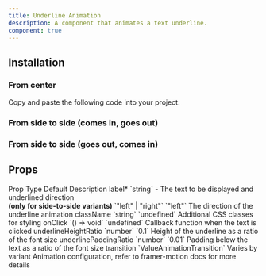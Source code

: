 ```yaml
---
title: Underline Animation
description: A component that animates a text underline.
component: true
---
```


<ComponentPreview name="underline-demo" />

## Installation

### From center

<Steps>

<Step>Copy and paste the following code into your project:</Step>

<ComponentSource name="underline-center" />

</Steps>

### From side to side (comes in, goes out)

<Steps>

<ComponentSource name="underline-comes-in-goes-out" />

</Steps>

### From side to side (goes out, comes in)

<Steps>

<ComponentSource name="underline-goes-out-comes-in" />

</Steps>


## Props

<Table>
  <TableHeader>
    <TableRow>
      <TableHead>Prop</TableHead>
      <TableHead>Type</TableHead>
      <TableHead>Default</TableHead>
      <TableHead>Description</TableHead>
    </TableRow>
  </TableHeader>
  <TableBody>
    <TableRow>
      <TableCell>label<span className="text-red-500">*</span></TableCell>
      <TableCell>`string`</TableCell>
      <TableCell>-</TableCell>
      <TableCell>The text to be displayed and underlined</TableCell>
    </TableRow>
    <TableRow>
      <TableCell>direction <br/><b>(only for side-to-side variants)</b></TableCell>
      <TableCell>`"left" | "right"`</TableCell>
      <TableCell>`"left"`</TableCell>
      <TableCell>The direction of the underline animation</TableCell>
    </TableRow>
    <TableRow>
      <TableCell>className</TableCell>
      <TableCell>`string`</TableCell>
      <TableCell>`undefined`</TableCell>
      <TableCell>Additional CSS classes for styling</TableCell>
    </TableRow>
    <TableRow>
      <TableCell>onClick</TableCell>
      <TableCell>`() => void`</TableCell>
      <TableCell>`undefined`</TableCell>
      <TableCell>Callback function when the text is clicked</TableCell>
    </TableRow>
    <TableRow>
      <TableCell>underlineHeightRatio</TableCell>
      <TableCell>`number`</TableCell>
      <TableCell>`0.1`</TableCell>
      <TableCell>Height of the underline as a ratio of the font size</TableCell>
    </TableRow>
    <TableRow>
      <TableCell>underlinePaddingRatio</TableCell>
      <TableCell>`number`</TableCell>
      <TableCell>`0.01`</TableCell>
      <TableCell>Padding below the text as a ratio of the font size</TableCell>
    </TableRow>
    <TableRow>
      <TableCell>transition</TableCell>
      <TableCell>`ValueAnimationTransition`</TableCell>
      <TableCell>Varies by variant</TableCell>
      <TableCell>Animation configuration, refer to framer-motion docs for more details</TableCell>
    </TableRow>
  </TableBody>
</Table>


